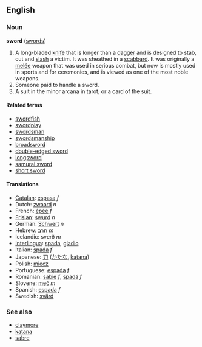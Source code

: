 ==English==
===Noun===
'''sword''' ([[swords]])

#A long-bladed [[knife]] that is longer than a [[dagger]] and is designed to stab, cut and [[slash]] a victim.  It was sheathed in a [[scabbard]].  It was originally a [[melée]] weapon that was used in serious combat, but now is mostly used in sports and for ceremonies, and is viewed as one of the most noble weapons.
# Someone paid to handle a sword.
#A suit in the minor arcana in tarot, or a card of the suit.

====Related terms====
*[[swordfish]]
*[[swordplay]]
*[[swordsman]]
*[[swordsmanship]]
*[[broadsword]]
*[[double-edged sword]]
*[[longsword]]
*[[samurai sword]]
*[[short sword]]
<!-- vorpal sword -->

====Translations====
*[[Catalan]]: [[espasa]] ''f''
*Dutch: [[zwaard]] ''n''
*French: [[épée]] ''f''
*[[Frisian]]: [[swurd]] ''n''
*German: [[Schwert]] ''n''
*Hebrew: [[חרב]] ''m''
*Icelandic: sverð ''m''
*[[Interlingua]]: [[spada]], [[gladio]]
*Italian: [[spada]] ''f''
*Japanese: [[刀]] ([[かたな]], [[katana]])
*Polish: [[miecz]]
*Portuguese: [[espada]] ''f''
*Romanian: [[sabie]] ''f'', [[spadă]] ''f''
*Slovene: [[meč]] ''m''
*Spanish: [[espada]] ''f''
*Swedish: [[svärd]]

===See also===
*[[claymore]]
*[[katana]]
*[[sabre]]